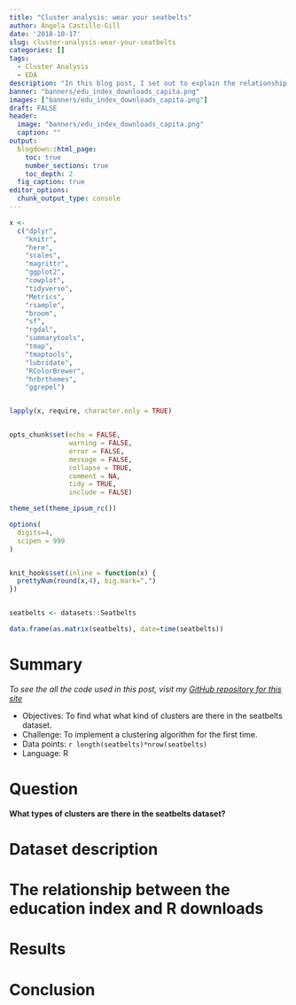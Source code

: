 ```yaml
---
title: "Cluster analysis: wear your seatbelts"
author: Ángela Castillo-Gill
date: '2018-10-17'
slug: cluster-analysis-wear-your-seatbelts
categories: []
tags: 
  - Cluster Analysis
  - EDA
description: "In this blog post, I set out to explain the relationship between the education index and R downloads per 1,000 capita across the globe. To do this, I identified an education based metric for all countries. I then regressed R downloads per 1,000 capita onto the education index. I found that the education index (values from 2016) explains about 64.6% of variation in R downloads per 1,000 capita. There were several outliers including Turkmenistan, Tajikistan, Libya, Burkina Faso, and Chad."
banner: "banners/edu_index_downloads_capita.png"
images: ["banners/edu_index_downloads_capita.png"]
draft: FALSE
header: 
  image: "banners/edu_index_downloads_capita.png"
  caption: ""
output:
  blogdown::html_page:
    toc: true
    number_sections: true
    toc_depth: 2
  fig_caption: true
editor_options: 
  chunk_output_type: console
---
```



```r
x <-
  c("dplyr",
    "knitr",
    "here",
    "scales",
    "magrittr",
    "ggplot2",
    "cowplot",
    "tidyverse",
    "Metrics",
    "rsample",
    "broom",
    "sf",
    "rgdal",
    "summarytools",
    "tmap",
    "tmaptools",
    "lubridate",
    "RColorBrewer",
    "hrbrthemes",
    "ggrepel")


lapply(x, require, character.only = TRUE)


opts_chunk$set(echo = FALSE,
               warning = FALSE,
               error = FALSE,
               message = FALSE,
               collapse = TRUE,
               comment = NA,
               tidy = TRUE,
               include = FALSE)

theme_set(theme_ipsum_rc())

options(
  digits=4,
  scipen = 999
)


knit_hooks$set(inline = function(x) {
  prettyNum(round(x,4), big.mark=",")
})


seatbelts <- datasets::Seatbelts

data.frame(as.matrix(seatbelts), date=time(seatbelts))

```

# Summary

*To see the all the code used in this post, visit my [GitHub repository for this site](https://github.com/acastillogill/acastillogill)* 

- Objectives: To find what what kind of clusters are there in the seatbelts dataset. 
- Challenge: To implement a clustering algorithm for the first time.
- Data points: `r length(seatbelts)*nrow(seatbelts)`
- Language: R 


# Question


**What types of clusters are there in the seatbelts dataset?**

# Dataset description 


# The relationship between the education index and R downloads


# Results

# Conclusion


